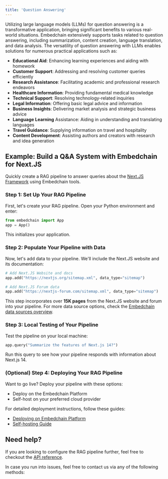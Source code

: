 ```yaml
---
title: 'Question Answering'
---
```


Utilizing large language models (LLMs) for question answering is a transformative application, bringing significant benefits to various real-world situations. Embedchain extensively supports tasks related to question answering, including summarization, content creation, language translation, and data analysis. The versatility of question answering with LLMs enables solutions for numerous practical applications such as:

- **Educational Aid**: Enhancing learning experiences and aiding with homework
- **Customer Support**: Addressing and resolving customer queries efficiently
- **Research Assistance**: Facilitating academic and professional research endeavors
- **Healthcare Information**: Providing fundamental medical knowledge
- **Technical Support**: Resolving technology-related inquiries
- **Legal Information**: Offering basic legal advice and information
- **Business Insights**: Delivering market analysis and strategic business advice
- **Language Learning** Assistance: Aiding in understanding and translating languages
- **Travel Guidance**: Supplying information on travel and hospitality
- **Content Development**: Assisting authors and creators with research and idea generation

## Example: Build a Q&A System with Embedchain for Next.JS

Quickly create a RAG pipeline to answer queries about the [Next.JS Framework](https://nextjs.org/) using Embedchain tools.

### Step 1: Set Up Your RAG Pipeline

First, let's create your RAG pipeline. Open your Python environment and enter:

```python Create pipeline
from embedchain import App
app = App()
```

This initializes your application.

### Step 2: Populate Your Pipeline with Data

Now, let's add data to your pipeline. We'll include the Next.JS website and its documentation:

```python Ingest data sources
# Add Next.JS Website and docs
app.add("https://nextjs.org/sitemap.xml", data_type="sitemap")

# Add Next.JS Forum data
app.add("https://nextjs-forum.com/sitemap.xml", data_type="sitemap")
```

This step incorporates over **15K pages** from the Next.JS website and forum into your pipeline. For more data source options, check the [Embedchain data sources overview](/components/data-sources/overview).

### Step 3: Local Testing of Your Pipeline

Test the pipeline on your local machine:

```python Query App
app.query("Summarize the features of Next.js 14?")
```

Run this query to see how your pipeline responds with information about Next.js 14.

### (Optional) Step 4: Deploying Your RAG Pipeline

Want to go live? Deploy your pipeline with these options:

- Deploy on the Embedchain Platform
- Self-host on your preferred cloud provider

For detailed deployment instructions, follow these guides:

- [Deploying on Embedchain Platform](/get-started/deployment#deploy-on-embedchain-platform)
- [Self-hosting Guide](/get-started/deployment#self-hosting)

## Need help?

If you are looking to configure the RAG pipeline further, feel free to checkout the [API reference](/api-reference/pipeline/query).

In case you run into issues, feel free to contact us via any of the following methods:

<Snippet file="get-help.mdx" />

